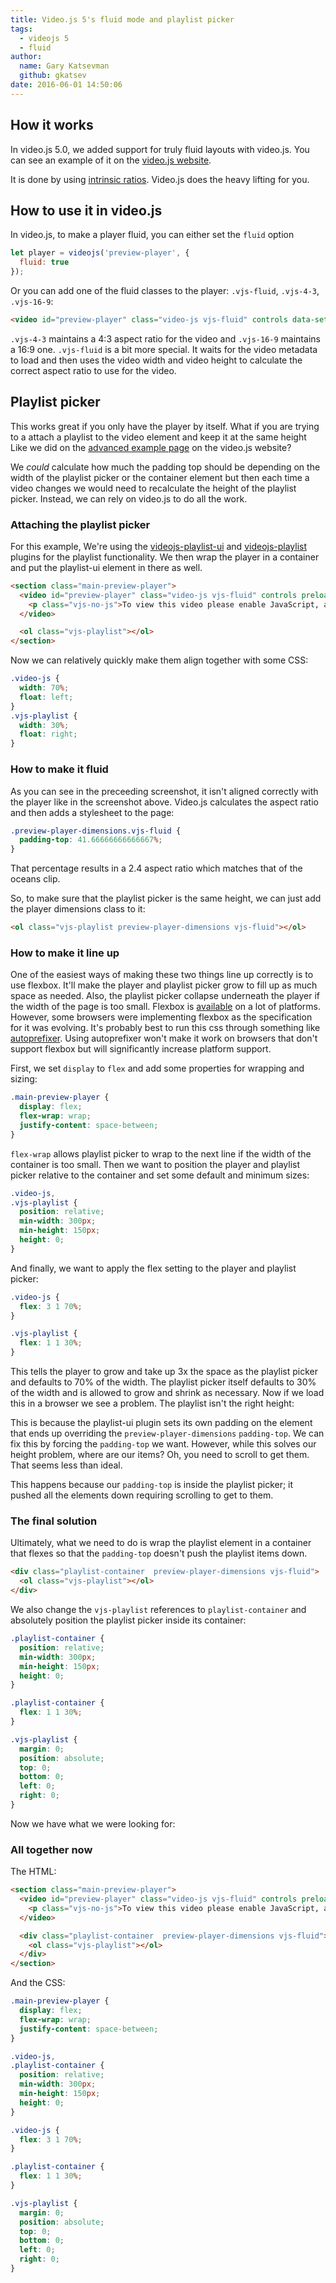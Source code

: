 ```yaml
---
title: Video.js 5's fluid mode and playlist picker
tags:
  - videojs 5
  - fluid
author:
  name: Gary Katsevman
  github: gkatsev
date: 2016-06-01 14:50:06
---
```



## How it works
In video.js 5.0, we added support for truly fluid layouts with video.js.
You can see an example of it on the [video.js website][website].

It is done by using [intrinsic ratios][ratios]. Video.js does the heavy lifting for you.

## How to use it in video.js
In video.js, to make a player fluid, you can either set the `fluid` option
```js
let player = videojs('preview-player', {
  fluid: true
});
```
Or you can add one of the fluid classes to the player: `.vjs-fluid`, `.vjs-4-3`, `.vjs-16-9`:
```html
<video id="preview-player" class="video-js vjs-fluid" controls data-setup={}>
```
`.vjs-4-3` maintains a 4:3 aspect ratio for the video and `.vjs-16-9` maintains a 16:9 one.  `.vjs-fluid` is a bit more special. It waits for the video metadata to load and then uses the video width and video height to calculate the correct aspect ratio to use for the video.

## Playlist picker
This works great if you only have the player by itself. What if you are trying to a attach a playlist to the video element and keep it at the same height Like we did on the [advanced example page][advanced-example] on the video.js website?
<BlogImage filename="blog/video-js-5-s-fluid-mode-and-playlist-picker/videojs-with-playlist.png" />

We *could* calculate how much the padding top should be depending on the width of the playlist picker or the container element but then each time a video changes we would need to recalculate the height of the playlist picker. Instead, we can rely on video.js to do all the work.

### Attaching the playlist picker
For this example, We're using the [videojs-playlist-ui][playlist-ui] and [videojs-playlist][playlist] plugins for the playlist functionality.
We then wrap the player in a container and put the playlist-ui element in there as well.
```html
<section class="main-preview-player">
  <video id="preview-player" class="video-js vjs-fluid" controls preload="auto" crossorigin="anonymous">
    <p class="vjs-no-js">To view this video please enable JavaScript, and consider upgrading to a web browser that <a href="http://videojs.com/html5-video-support/" target="_blank">supports HTML5 video</a></p>
  </video>

  <ol class="vjs-playlist"></ol>
</section>
```

Now we can relatively quickly make them align together with some CSS:
```css
.video-js {
  width: 70%;
  float: left;
}
.vjs-playlist {
  width: 30%;
  float: right;
}
```

<BlogImage filename="blog/video-js-5-s-fluid-mode-and-playlist-picker/videojs-playlist-not-fluid.png" />

### How to make it fluid
As you can see in the preceeding screenshot, it isn't aligned correctly with the player like in the screenshot above.
Video.js calculates the aspect ratio and then adds a stylesheet to the page:
```css
.preview-player-dimensions.vjs-fluid {
  padding-top: 41.66666666666667%;
}
```
That percentage results in a 2.4 aspect ratio which matches that of the oceans clip.

So, to make sure that the playlist picker is the same height, we can just add the player dimensions class to it:
```html
<ol class="vjs-playlist preview-player-dimensions vjs-fluid"></ol>
```

### How to make it line up
One of the easiest ways of making these two things line up correctly is to use flexbox. It'll make the player and playlist picker grow to fill up as much space as needed. Also, the playlist picker collapse underneath the player if the width of the page is too small.
Flexbox is [available][available-flex] on a lot of platforms. However, some browsers were implementing flexbox as the specification for it was evolving. It's probably best to run this css through something like [autoprefixer][]. Using autoprefixer won't make it work on browsers that don't support flexbox but will significantly increase platform support.

First, we set `display` to `flex` and add some properties for wrapping and sizing:
```css
.main-preview-player {
  display: flex;
  flex-wrap: wrap;
  justify-content: space-between;
}
```
`flex-wrap` allows playlist picker to wrap to the next line if the width of the container is too small.
Then we want to position the player and playlist picker relative to the container and set some default and minimum sizes:
```css
.video-js,
.vjs-playlist {
  position: relative;
  min-width: 300px;
  min-height: 150px;
  height: 0;
}
```
And finally, we want to apply the flex setting to the player and playlist picker:
```css
.video-js {
  flex: 3 1 70%;
}

.vjs-playlist {
  flex: 1 1 30%;
}
```
This tells the player to grow and take up 3x the space as the playlist picker and defaults to 70% of the width. The playlist picker itself defaults to 30% of the width and is allowed to grow and shrink as necessary.
Now if we load this in a browser we see a problem. The playlist isn't the right height:

<BlogImage filename="blog/video-js-5-s-fluid-mode-and-playlist-picker/videojs-playlist-small.png" />

This is because the playlist-ui plugin sets its own padding on the element that ends up overriding the `preview-player-dimensions` `padding-top`. We can fix this by forcing the `padding-top` we want. However, while this solves our height problem, where are our items? Oh, you need to scroll to get them. That seems less than ideal.

<BlogImage filename="blog/video-js-5-s-fluid-mode-and-playlist-picker/videojs-playlist-padding.png" />

This happens because our `padding-top` is inside the playlist picker; it pushed all the elements down requiring scrolling to get to them.

### The final solution
Ultimately, what we need to do is wrap the playlist element in a container that flexes so that the `padding-top` doesn't push the playlist items down.
```html
<div class="playlist-container  preview-player-dimensions vjs-fluid">
  <ol class="vjs-playlist"></ol>
</div>
```
We also change the `vjs-playlist` references to `playlist-container` and absolutely position the playlist picker inside its container:
```css
.playlist-container {
  position: relative;
  min-width: 300px;
  min-height: 150px;
  height: 0;
}

.playlist-container {
  flex: 1 1 30%;
}

.vjs-playlist {
  margin: 0;
  position: absolute;
  top: 0;
  bottom: 0;
  left: 0;
  right: 0;
}
```
Now we have what we were looking for:
<BlogImage filename="blog/video-js-5-s-fluid-mode-and-playlist-picker/videojs-with-playlist.png" />

### All together now

<BlogImage filename="blog/video-js-5-s-fluid-mode-and-playlist-picker/responsive-playlist.gif" />

The HTML:
```html
<section class="main-preview-player">
  <video id="preview-player" class="video-js vjs-fluid" controls preload="auto" crossorigin="anonymous">
    <p class="vjs-no-js">To view this video please enable JavaScript, and consider upgrading to a web browser that <a href="http://videojs.com/html5-video-support/" target="_blank">supports HTML5 video</a></p>
  </video>

  <div class="playlist-container  preview-player-dimensions vjs-fluid">
    <ol class="vjs-playlist"></ol>
  </div>
</section>
```
And the CSS:
```css
.main-preview-player {
  display: flex;
  flex-wrap: wrap;
  justify-content: space-between;
}

.video-js,
.playlist-container {
  position: relative;
  min-width: 300px;
  min-height: 150px;
  height: 0;
}

.video-js {
  flex: 3 1 70%;
}

.playlist-container {
  flex: 1 1 30%;
}

.vjs-playlist {
  margin: 0;
  position: absolute;
  top: 0;
  bottom: 0;
  left: 0;
  right: 0;
}
```

[website]: /
[advanced-example]: /
[ratios]: http://alistapart.com/article/creating-intrinsic-ratios-for-video
[playlist]: https://github.com/brightcove/videojs-playlist
[playlist-ui]: https://github.com/brightcove/videojs-playlist-ui
[autoprefixer]: https://github.com/postcss/autoprefixer
[available-flex]: http://caniuse.com/#feat=flexbox
